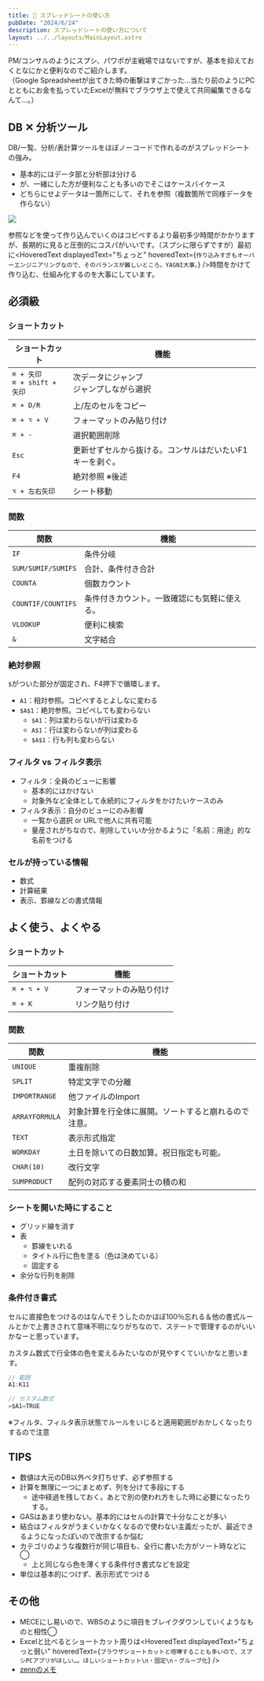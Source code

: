 ```yaml
---
title: 📖 スプレッドシートの使い方
pubDate: "2024/6/24"
description: スプレッドシートの使い方について
layout: ../../layouts/MainLayout.astro
---
```



PM/コンサルのようにスプシ、パワポが主戦場ではないですが、基本を抑えておくとなにかと便利なのでご紹介します。<br/>
（Google Spreadsheetが出てきた時の衝撃はすごかった…当たり前のようにPCとともにお金を払っていたExcelが無料でブラウザ上で使えて共同編集できるなんて…。）

## DB ✕ 分析ツール

DB/一覧、分析/表計算ツールをほぼノーコードで作れるのがスプレッドシートの強み。

- 基本的にはデータ部と分析部は分ける
- が、一緒にした方が便利なことも多いのでそこはケースバイケース
- どちらにせよデータは一箇所にして、それを参照（複数箇所で同様データを作らない）

![](../../../public/images/automation.png)

参照などを使って作り込んでいくのはコピペするより最初多少時間がかかりますが、長期的に見ると圧倒的にコスパがいいです。（スプシに限らずですが）最初に<HoveredText displayedText="ちょっと" hoveredText={`作り込みすぎもオーバーエンジニアリングなので、そのバランスが難しいところ。YAGNI大事。`} />時間をかけて作り込む、仕組み化するのを大事にしています。

## 必須級

### ショートカット

| ショートカット | 機能 |
| --- | --- |
| `⌘ + 矢印`<br/>`⌘ + shift + 矢印` | 次データにジャンブ<br/>ジャンプしながら選択 |
| `⌘ + D/R` | 上/左のセルをコピー |
| `⌘ + ⌥ + V` | フォーマットのみ貼り付け |
| `⌘ + -` | 選択範囲削除 |
| `Esc` | 更新せずセルから抜ける。コンサルはだいたいF1キーを剥ぐ。 |
| `F4` | 絶対参照 ※後述 |
| `⌥ + 左右矢印` | シート移動 |

### 関数

| 関数 | 機能 |
| --- | --- |
| `IF` | 条件分岐 |
| `SUM/SUMIF/SUMIFS` | 合計、条件付き合計 |
| `COUNTA` | 個数カウント |
| `COUNTIF/COUNTIFS` | 条件付きカウント。一致確認にも気軽に使える。 |
| `VLOOKUP` | 便利に検索 |
| `&` | 文字結合 |

### 絶対参照

`$`がついた部分が固定され、F4押下で循環します。

- `A1`：相対参照。コピペするとよしなに変わる
- `$A$1`：絶対参照。コピペしても変わらない
    - `$A1`：列は変わらないが行は変わる
    - `A$1`：行は変わらないが列は変わる
    - `$A$1`：行も列も変わらない

### フィルタ vs フィルタ表示

- フィルタ：全員のビューに影響
    - 基本的にはかけない
    - 対象外など全体として永続的にフィルタをかけたいケースのみ
- フィルタ表示：自分のビューにのみ影響
    - 一覧から選択 or URLで他人に共有可能
    - 量産されがちなので、削除していいか分かるように「名前：用途」的な名前をつける

### セルが持っている情報

- 数式
- 計算結果
- 表示、罫線などの書式情報

## よく使う、よくやる

### ショートカット

| ショートカット | 機能 |
| --- | --- |
| `⌘ + ⌥ + V` | フォーマットのみ貼り付け |
| `⌘ + K` | リンク貼り付け |

### 関数

| 関数 | 機能 |
| --- | --- |
| `UNIQUE` | 重複削除 |
| `SPLIT` | 特定文字での分離 |
| `IMPORTRANGE` | 他ファイルのImport |
| `ARRAYFORMULA` | 対象計算を行全体に展開。ソートすると崩れるので注意。 |
| `TEXT` | 表示形式指定 |
| `WORKDAY` | 土日を除いての日数加算。祝日指定も可能。 |
| `CHAR(10)` | 改行文字 |
| `SUMPRODUCT` | 配列の対応する要素同士の積の和 |

### シートを開いた時にすること

- グリッド線を消す
- 表
    - 罫線をいれる
    - タイトル行に色を塗る（色は決めている）
    - 固定する
- 余分な行列を削除

### 条件付き書式

セルに直接色をつけるのはなんでそうしたのかほぼ100％忘れる＆他の書式ルールとかで上書きされて意味不明になりがちなので、ステートで管理するのがいいかなーと思っています。

カスタム数式で行全体の色を変えるみたいなのが見やすくていいかなと思います。

```js
// 範囲
A1:K11

// カスタム数式
=$A1=TRUE
```

※フィルタ、フィルタ表示状態でルールをいじると適用範囲がおかしくなったりするので注意

## TIPS

- 数値は大元のDB以外ベタ打ちせず、必ず参照する
- 計算を無理に一つにまとめず、列を分けて多段にする
    - 途中経過を残しておく。あとで別の使われ方をした時に必要になったりする。
- GASはあまり使わない。基本的にはセルの計算で十分なことが多い
- 結合はフィルタがうまくいかなくなるので使わない主義だったが、最近できるようになったぽいので改宗するか悩む
- カテゴリのような複数行が同じ項目も、全行に書いた方がソート時などに◯
    - 上と同じなら色を薄くする条件付き書式などを設定
- 単位は基本的につけず、表示形式でつける

## その他

- MECEにし易いので、WBSのように項目をブレイクダウンしていくようなものと相性◯
- Excelと比べるとショートカット周りは<HoveredText displayedText="ちょっと弱い" hoveredText={`ブラウザショートカットと喧嘩することも多いので、スプシPCアプリがほしい…。ほしいショートカット\n・固定\n・グループ化`} />
- [zennのメモ](https://zenn.dev/soma3134/scraps/cb45c814cad83f)
